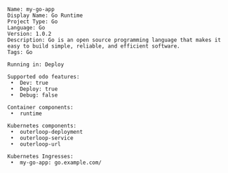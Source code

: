 ```console
Name: my-go-app
Display Name: Go Runtime
Project Type: Go
Language: Go
Version: 1.0.2
Description: Go is an open source programming language that makes it easy to build simple, reliable, and efficient software.
Tags: Go

Running in: Deploy

Supported odo features:
 •  Dev: true
 •  Deploy: true
 •  Debug: false

Container components:
 •  runtime

Kubernetes components:
 •  outerloop-deployment
 •  outerloop-service
 •  outerloop-url

Kubernetes Ingresses:
 •  my-go-app: go.example.com/


```